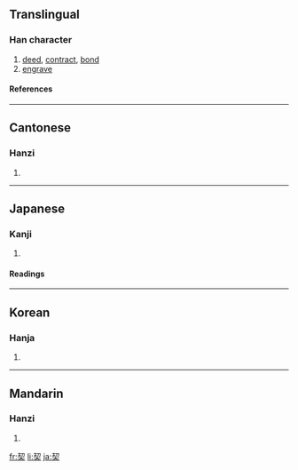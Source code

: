 {{see|契}}

==Translingual==
===Han character===
{{Han char|rn=37|rad=大|as=06|sn=9|four=5743<sub>2</sub>|canj=手竹大 (QHK)}}
# [[deed]], [[contract]], [[bond]]
# [[engrave]]
====References====
{{Han ref|kx=0251.210|dkj=05917|dj=0513.010|hdz=10536.100|uh=5951|ud=22865|bh=ABB4|bd=43956}}
----
==Cantonese==
===Hanzi===
{{yue-hanzi|jyut=|y=kai3, kit3}}
# {{defn|Cantonese}}
----
==Japanese==
===Kanji===
{{ja-kanji|grade=c|rs=大06}}
# {{defn|Japanese}} 
====Readings====
{{ja-readings|on=[[せつ]] (setsu), [[けい]] (kei)|kun=[[ちぎる]] (chigiru), [[きざむ]] (kizamu), [[わりふ]] (warifu)}}
----
==Korean==
===Hanja===
{{ko-hanja|hangeul=[[계]], [[글]]|rv=gye, geul|mr=kye, kŭl}}
# {{defn|Korean}}
----
==Mandarin==
===Hanzi===
{{cmn-hanzi|pin=[[qì]] ([[qi4]])|wg=ch'i<sup>4</sup>}}
# {{defn|Mandarin}}

[[fr:契]]
[[li:契]]
[[ja:契]]